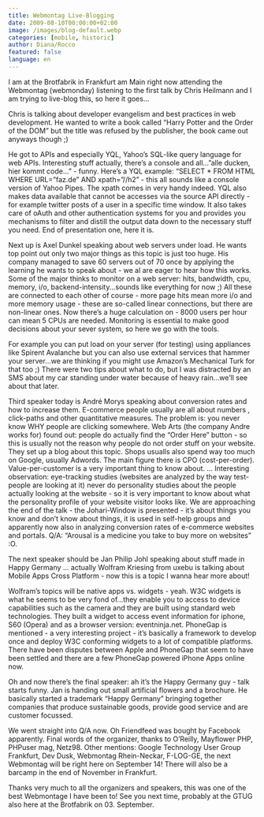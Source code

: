 ```yaml
---
title: Webmontag Live-Blogging
date: 2009-08-10T00:00:00+02:00
image: /images/blog-default.webp
categories: [mobile, historic]
author: Diana/Rocco
featured: false
language: en
---
```


<div class="entry-content">
I am at the Brotfabrik in Frankfurt am Main right now attending the Webmontag (webmonday) listening to the first talk by Chris Heilmann and I am trying to live-blog this, so here it goes...



Chris is talking about developer evangelism and best practices in web development. He wanted to write a book called “Harry Potter and the Order of the DOM” but the title was refused by the publisher, the book came out anyways though ;)



He got to APIs and especially YQL, Yahoo’s SQL-like query language for web APIs. Interesting stuff actually, there’s a console and all...”alle ducken, hier kommt code...” - funny. Here’s a YQL example: “SELECT * FROM HTML WHERE URL=”faz.de” AND xpath=”//h2” - this all sounds like a console version of Yahoo Pipes. The xpath comes in very handy indeed. YQL also makes data available that cannot be accesses via the source API directly - for example twitter posts of a user in a specific time window. It also takes care of oAuth and other authentication systems for you and provides you mechanisms to filter and distill the output data down to the necessary stuff you need. End of presentation one, here it is.



Next up is Axel Dunkel speaking about web servers under load. He wants top point out only two major things as this topic is just too huge. His company managed to save 60 servers out of 70 once by applying the learning he wants to speak about - we al are eager to hear how this works. Some of the major thinks to monitor on a web server: hits, bandwidth, cpu, memory, i/o, backend-intensity...sounds like everything for now ;) All these are connected to each other of course - more page hits mean more i/o and more memory usage - these are so-called linear connections, but there are non-linear ones. Now there’s a huge calculation on - 8000 users per hour can mean 5 CPUs are needed. Monitoring is essential to make good decisions about your sever system, so here we go with the tools.



For example you can put load on your server (for testing) using appliances like Spirent Avalanche but you can also use external services that hammer your server...we are thinking if you might use Amazon’s Mechanical Turk for that too ;) There were two tips about what to do, but I was distracted by an SMS about my car standing under water because of heavy rain...we’ll see about that later.



Third speaker today is André Morys speaking about conversion rates and how to increase them. E-commerce people usually are all about numbers , click-paths and other quantitative measures. The problem is: you never know WHY people are clicking somewhere. Web Arts (the company Andre works for) found out: people do actually find the “Order Here” button - so this is usually not the reason why people do not order stuff on your website. They set up a blog about this topic. Shops usualls also spend way too much on Google, usually Adwords. The main figure there is CPO (cost-per-order). Value-per-customer is a very important thing to know about. ... Interesting observation: eye-tracking studies (websites are analyzed by the way test-people are looking at it) never do personality studies about the people actually looking at the website - so it is very important to know about what the personality profile of your website visitor looks like. We are approaching the end of the talk - the Johari-Window is presented - it’s about things you know and don’t know about things, it is used in self-help groups and apparently now also in analyzing conversion rates of e-commerce websites and portals. Q/A: “Arousal is a medicine you take to buy more on websites” :O.



The next speaker should be Jan Philip Johl speaking about stuff made in Happy Germany ... actually Wolfram Kriesing from uxebu is talking about Mobile Apps Cross Platform - now this is a topic I wanna hear more about!



Wolfram’s topics will be native apps vs. widgets - yeah. W3C widgets is what he seems to be very fond of...they enable you to access to device capabilities such as the camera and they are built using standard web technologies. They built a widget to access event information for iphone, S60 (Opera) and as a browser version: eventninja.net. PhoneGap is mentioned - a very interesting project - it’s basically a framework to develop once and deploy W3C conforming widgets to a lot of compatible platforms. There have been disputes between Apple and PhoneGap that seem to have been settled and there are a few PhoneGap powered iPhone Apps online now.



Oh and now there’s the final speaker: ah it’s the Happy Germany guy - talk starts funny. Jan is handing out small artificial flowers and a brochure. He basically started a trademark “Happy Germany” bringing together companies that produce sustainable goods, provide good service and are customer focussed.



We went straight into Q/A now. Oh Friendfeed was bought by Facebook apparently. Final words of the organizer, thanks to O’Reilly, Mayflower PHP, PHPuser mag, Netz98. Other mentions: Google Technology User Group Frankfurt, Dev Dusk, Webmontag Rhein-Neckar, F-LOG-GE, the next Webmontag will be right here on September 14! There will also be a barcamp in the end of November in Frankfurt.



Thanks very much to all the organizers and speakers, this was one of the best Webmontage I have been to! See you next time, probably at the GTUG also here at the Brotfabrik on 03. September.
</div>

